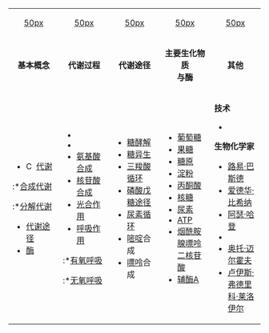 {| style="width:100%;border:solid 0px #FFFFFF;background-color:transparent;align:center;padding:0px;padding-top:1em;" cellspacing="0px;"
|- 
| style="width:20%;"| <div align="center">[[image:fundamentals_wpmp.svg|50px]]</div>
| style="width:20%;"| <div align="center">[[image:Processes_wpmp.svg|50px]]</div>
| style="width:20%;"| <div align="center">[[image:pathways_wpmp.png|50px]]</div>
| style="width:20%;"| <div align="center">[[image:compounds_wpmp.png|50px]]</div>
| style="width:20%;"| <div align="center">[[image:other_wpmp.png|50px]]</div>
|-
| style="text-align:center;" |'''基本概念'''
| style="text-align:center;" |'''代谢过程'''
| style="text-align:center;" |'''代谢途径'''
| style="text-align:center;" |'''主要生化物质<br />与酶'''
| style="text-align:center;" |'''其他'''
|-
| valign="top" |
*[[Image:Cscr-featured.png|16px]] [[代谢|代谢]]
:*[[合成代谢|合成代谢]]
:*[[分解代谢|分解代谢]]
*[[代谢途径|代谢途径]]
*[[酶|酶]]
| valign="top" |
*{{link-en|糖代谢|Carbohydrate metabolism}}
*{{link-en|脂代谢|Lipid metabolism}}
*[[氨基酸合成|氨基酸合成]]
*[[核苷酸合成|核苷酸合成]]
*[[光合作用|光合作用]]
*[[呼吸作用|呼吸作用]]
:*[[有氧呼吸|有氧呼吸]]
:*[[无氧呼吸|无氧呼吸]]
| valign="top" |
*[[糖酵解|糖酵解]]
*[[糖异生|糖异生]]
*[[三羧酸循环|三羧酸循环]]
*[[磷酸戊糖途径|磷酸戊糖途径]]
*[[尿素循环|尿素循环]]
*[[嘧啶|嘧啶]]合成
*[[嘌呤|嘌呤]]合成
| valign="top" |
*[[葡萄糖|葡萄糖]]
*[[果糖|果糖]]
*[[糖原|糖原]]
*[[淀粉|淀粉]]
*[[丙酮酸|丙酮酸]]
*[[核糖|核糖]]
*[[尿素|尿素]]
*[[腺苷三磷酸|ATP]]
*[[烟酰胺腺嘌呤二核苷酸|烟酰胺腺嘌呤二核苷酸]]
*[[辅酶A|辅酶A]]
| valign="top" |
'''技术'''
*{{link-en|代谢网络建模|Metabolic network modelling}}
'''生物化学家'''
*[[路易·巴斯德|路易·巴斯德]]
*[[爱德华·比希纳|爱德华·比希纳]]
*[[阿瑟·哈登|阿瑟·哈登]]
*{{link-en|威廉·约翰·杨|William John Young}}
*[[奥托·迈尔霍夫|奥托·迈尔霍夫]]
*[[卢伊斯·弗德里科·莱洛伊尔|卢伊斯·弗德里科·莱洛伊尔]]
|}